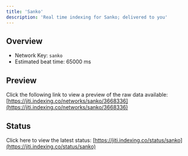 ```yaml
---
title: 'Sanko'
description: 'Real time indexing for Sanko; delivered to you'
---
```


## Overview
- Network Key: `sanko`
- Estimated beat time: 65000 ms

## Preview
Click the following link to view a preview of the raw data available: [https://jiti.indexing.co/networks/sanko/3668336](https://jiti.indexing.co/networks/sanko/3668336)

## Status
Click here to view the latest status: [https://jiti.indexing.co/status/sanko](https://jiti.indexing.co/status/sanko)
